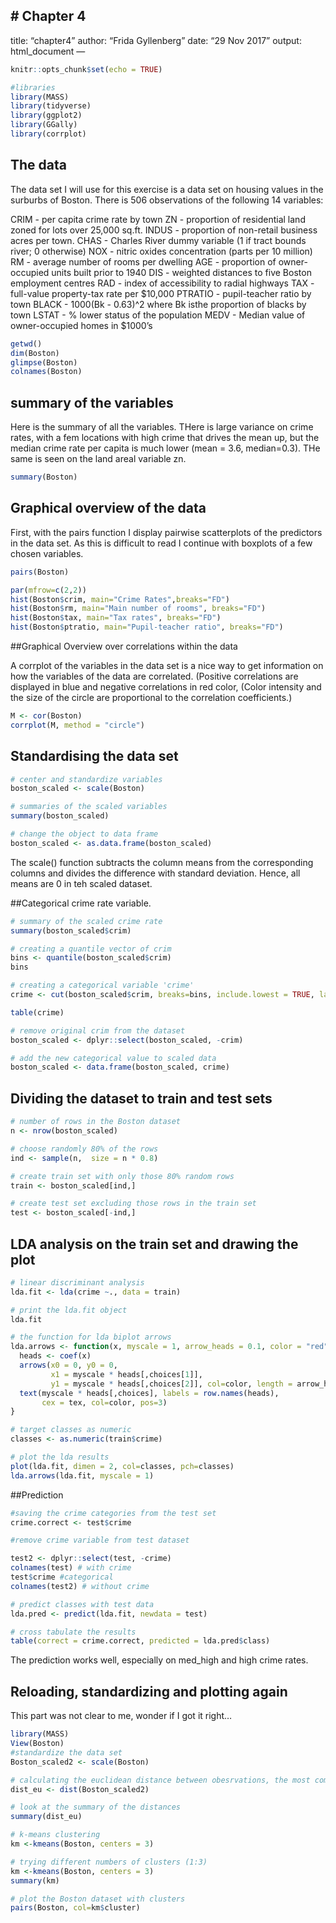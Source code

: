 # Chapter 4
---
title: "chapter4"
author: "Frida Gyllenberg"
date: "29 Nov 2017"
output: html_document
---

```r
knitr::opts_chunk$set(echo = TRUE)

#libraries
library(MASS)
library(tidyverse)
library(ggplot2)
library(GGally)
library(corrplot)
```

## The data
The data set I will use for this exercise is a data set on  housing values in the surburbs of Boston. There is 506 observations of the following 14 variables: 

CRIM - per capita crime rate by town
ZN - proportion of residential land zoned for lots over 25,000 sq.ft.
INDUS - proportion of non-retail business acres per town.
CHAS - Charles River dummy variable (1 if tract bounds river; 0 otherwise)
NOX - nitric oxides concentration (parts per 10 million)
RM - average number of rooms per dwelling
AGE - proportion of owner-occupied units built prior to 1940
DIS - weighted distances to five Boston employment centres
RAD - index of accessibility to radial highways
TAX - full-value property-tax rate per $10,000
PTRATIO - pupil-teacher ratio by town
BLACK - 1000(Bk - 0.63)^2 where Bk isthe proportion of blacks by town
LSTAT - % lower status of the population
MEDV - Median value of owner-occupied homes in $1000's

```r
getwd()
dim(Boston)
glimpse(Boston)
colnames(Boston)
```

## summary of the variables
Here is the summary of all the variables. THere is large variance on crime rates, with a fem locations with high crime that drives the mean up, but the median crime rate per capita is much lower (mean = 3.6, median=0.3). THe same is seen on the land areal variable zn. 

```r
summary(Boston)
```
## Graphical overview of the data
First, with the pairs function I display pairwise scatterplots of the predictors in the data set. As this is difficult to read I continue with boxplots of a few chosen variables.

```r
pairs(Boston)

par(mfrow=c(2,2))
hist(Boston$crim, main="Crime Rates",breaks="FD")
hist(Boston$rm, main="Main number of rooms", breaks="FD")
hist(Boston$tax, main="Tax rates", breaks="FD")
hist(Boston$ptratio, main="Pupil-teacher ratio", breaks="FD")

```
##Graphical Overview over correlations within the data

A corrplot of the variables in the data set is a nice way to get information on how  the variables of the data are correlated. (Positive correlations are displayed in blue and negative correlations in red color, (Color intensity and the size of the circle are proportional to the correlation coefficients.)

```r
M <- cor(Boston)
corrplot(M, method = "circle")
```
## Standardising the data set
```r
# center and standardize variables
boston_scaled <- scale(Boston)

# summaries of the scaled variables
summary(boston_scaled)

# change the object to data frame
boston_scaled <- as.data.frame(boston_scaled)

```
The scale() function subtracts the column means from the corresponding columns and divides the difference with standard deviation. Hence, all means are 0 in teh scaled dataset. 

##Categorical crime rate variable. 
```r
# summary of the scaled crime rate
summary(boston_scaled$crim)

# creating a quantile vector of crim 
bins <- quantile(boston_scaled$crim)
bins

# creating a categorical variable 'crime'
crime <- cut(boston_scaled$crim, breaks=bins, include.lowest = TRUE, label= c("low", "med_low", "med_high", "high"))

table(crime)

# remove original crim from the dataset
boston_scaled <- dplyr::select(boston_scaled, -crim)

# add the new categorical value to scaled data
boston_scaled <- data.frame(boston_scaled, crime)

```

## Dividing the dataset to train and test sets

```r
# number of rows in the Boston dataset 
n <- nrow(boston_scaled)

# choose randomly 80% of the rows
ind <- sample(n,  size = n * 0.8)

# create train set with only those 80% random rows
train <- boston_scaled[ind,]

# create test set excluding those rows in the train set
test <- boston_scaled[-ind,]

```

## LDA analysis on the train set and drawing the plot
```r
# linear discriminant analysis
lda.fit <- lda(crime ~., data = train)

# print the lda.fit object
lda.fit

# the function for lda biplot arrows
lda.arrows <- function(x, myscale = 1, arrow_heads = 0.1, color = "red", tex = 0.75, choices = c(1,2)){
  heads <- coef(x)
  arrows(x0 = 0, y0 = 0, 
         x1 = myscale * heads[,choices[1]], 
         y1 = myscale * heads[,choices[2]], col=color, length = arrow_heads)
  text(myscale * heads[,choices], labels = row.names(heads), 
       cex = tex, col=color, pos=3)
}

# target classes as numeric
classes <- as.numeric(train$crime)

# plot the lda results
plot(lda.fit, dimen = 2, col=classes, pch=classes)
lda.arrows(lda.fit, myscale = 1)

```
##Prediction
```r
#saving the crime categories from the test set
crime.correct <- test$crime

#remove crime variable from test dataset

test2 <- dplyr::select(test, -crime)
colnames(test) # with crime
test$crime #categorical
colnames(test2) # without crime

# predict classes with test data
lda.pred <- predict(lda.fit, newdata = test)

# cross tabulate the results
table(correct = crime.correct, predicted = lda.pred$class)

```
The prediction works well, especially on med_high and high crime rates. 

## Reloading, standardizing and plotting again
This part was not clear to me, wonder if I got it right...
```r
library(MASS)
View(Boston)
#standardize the data set
Boston_scaled2 <- scale(Boston)

# calculating the euclidean distance between obesrvations, the most common distance measure
dist_eu <- dist(Boston_scaled2)

# look at the summary of the distances
summary(dist_eu)

# k-means clustering
km <-kmeans(Boston, centers = 3)

# trying different numbers of clusters (1:3)
km <-kmeans(Boston, centers = 3)
summary(km)

# plot the Boston dataset with clusters
pairs(Boston, col=km$cluster)

```